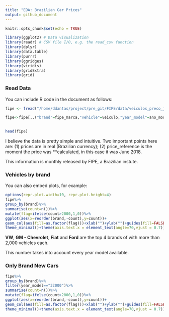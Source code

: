 ```yaml
---
title: "EDA: Brazilian Car Prices"
output: github_document
---
```


```r
knitr::opts_chunk$set(echo = TRUE)

library(ggplot2) # Data visualization
library(readr) # CSV file I/O, e.g. the read_csv function
library(dplyr)
library(data.table)
library(purrr)
library(ggridges)
library(viridis)
library(gridExtra)
library(grid)
```

### Read Data

You can include R code in the document as follows:

```r
fipe <- fread("/home/ddantas/project/pre_git/FIPE/data/veiculos_preco_junho_de_2018.csv")
```
```r
fipe<-fipe[,.("brand"=fipe_marca,"vehicle"=veiculo,"year_model"=ano_modelo,"fuel"=combustivel,"price_reference"="June 2018",price)][,fuel:=ifelse(fuel=="Gasolina","Gasoline",
                                                                                                                                                  ifelse("Alcool","Alcohol",fuel))]

head(fipe)
```

I believe the data is pretty simple and intuitive. Two important points here are: (1) prices are in real (Brazilian currency); (2) price_reference is the moment the price was **calculated, in this case it was June 2018.

This information is monthly released by FIPE, a Brazilian instute.


### Vehicles by brand

You can also embed plots, for example:

```r
options(repr.plot.width=10, repr.plot.height=4)
fipe%>%
group_by(brand)%>%
summarise(count=n())%>%
mutate(flag=ifelse(count>2000,1,0))%>%
ggplot(aes(x=reorder(brand,-count),y=count))+
geom_col(aes(fill=as.factor(flag)))+xlab("")+ylab("")+guides(fill=FALSE)+
theme_minimal()+theme(axis.text.x = element_text(angle=70,vjust = 0.7))
```



**VW**, **GM - Chevrolet**, **Fiat** and **Ford** are the top 4 brands of with more than 2,000 vehicles each.

This number takes into account every year model available.

### Only Brand New Cars

```r
fipe%>%
group_by(brand)%>%
filter(year_model=="32000")%>%
summarise(count=n())%>%
mutate(flag=ifelse(count>2000,1,0))%>%
ggplot(aes(x=reorder(brand,-count),y=count))+
geom_col(aes(fill=as.factor(flag)))+xlab("")+ylab("")+guides(fill=FALSE)+
theme_minimal()+theme(axis.text.x = element_text(angle=70,vjust = 0.7))
```

